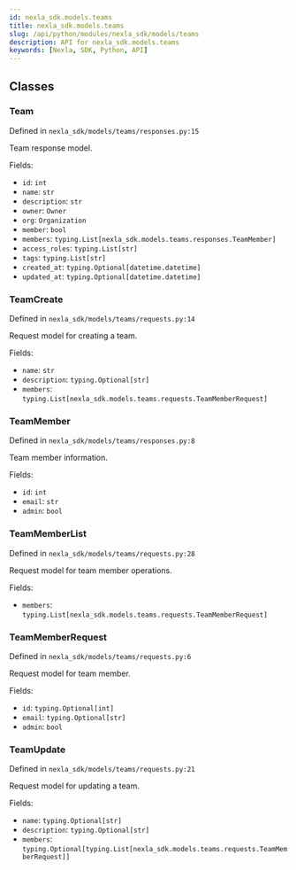 ```yaml
---
id: nexla_sdk.models.teams
title: nexla_sdk.models.teams
slug: /api/python/modules/nexla_sdk/models/teams
description: API for nexla_sdk.models.teams
keywords: [Nexla, SDK, Python, API]
---
```


## Classes

### Team

Defined in `nexla_sdk/models/teams/responses.py:15`

Team response model.

Fields:

- `id`: `int`
- `name`: `str`
- `description`: `str`
- `owner`: `Owner`
- `org`: `Organization`
- `member`: `bool`
- `members`: `typing.List[nexla_sdk.models.teams.responses.TeamMember]`
- `access_roles`: `typing.List[str]`
- `tags`: `typing.List[str]`
- `created_at`: `typing.Optional[datetime.datetime]`
- `updated_at`: `typing.Optional[datetime.datetime]`

### TeamCreate

Defined in `nexla_sdk/models/teams/requests.py:14`

Request model for creating a team.

Fields:

- `name`: `str`
- `description`: `typing.Optional[str]`
- `members`: `typing.List[nexla_sdk.models.teams.requests.TeamMemberRequest]`

### TeamMember

Defined in `nexla_sdk/models/teams/responses.py:8`

Team member information.

Fields:

- `id`: `int`
- `email`: `str`
- `admin`: `bool`

### TeamMemberList

Defined in `nexla_sdk/models/teams/requests.py:28`

Request model for team member operations.

Fields:

- `members`: `typing.List[nexla_sdk.models.teams.requests.TeamMemberRequest]`

### TeamMemberRequest

Defined in `nexla_sdk/models/teams/requests.py:6`

Request model for team member.

Fields:

- `id`: `typing.Optional[int]`
- `email`: `typing.Optional[str]`
- `admin`: `bool`

### TeamUpdate

Defined in `nexla_sdk/models/teams/requests.py:21`

Request model for updating a team.

Fields:

- `name`: `typing.Optional[str]`
- `description`: `typing.Optional[str]`
- `members`: `typing.Optional[typing.List[nexla_sdk.models.teams.requests.TeamMemberRequest]]`

